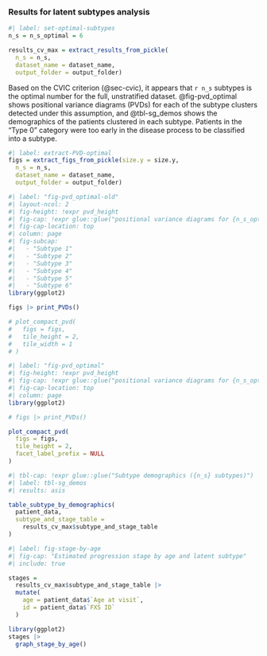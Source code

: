 ### Results for latent subtypes analysis {#sec-latent-subtypes .appendix}

```r
#| label: set-optimal-subtypes
n_s = n_s_optimal = 6

results_cv_max = extract_results_from_pickle(
  n_s = n_s,
  dataset_name = dataset_name,
  output_folder = output_folder)
```

Based on the CVIC criterion (@sec-cvic), it appears that `r n_s` subtypes is the optimal number for the full, unstratified dataset.
@fig-pvd_optimal shows positional variance diagrams (PVDs) for each of the subtype clusters detected under this assumption, and @tbl-sg_demos shows the demographics of the patients clustered in each subtype. Patients in the "Type 0" category were too early in the disease process to be classified into a subtype.

```r
#| label: extract-PVD-optimal
figs = extract_figs_from_pickle(size.y = size.y,
  n_s = n_s,
  dataset_name = dataset_name,
  output_folder = output_folder)
```

::: landscape

```r
#| label: "fig-pvd_optimal-old"
#| layout-ncol: 2
#| fig-height: !expr pvd_height
#| fig-cap: !expr glue::glue("positional variance diagrams for {n_s_optimal} subtypes")
#| fig-cap-location: top
#| column: page
#| fig-subcap:
#|   - "Subtype 1"
#|   - "Subtype 2"
#|   - "Subtype 3"
#|   - "Subtype 4"
#|   - "Subtype 5"
#|   - "Subtype 6"
library(ggplot2)

figs |> print_PVDs()

# plot_compact_pvd(
#   figs = figs,
#   tile_height = 2,
#   tile_width = 1
# )

```

```r
#| label: "fig-pvd_optimal"
#| fig-height: !expr pvd_height
#| fig-cap: !expr glue::glue("positional variance diagrams for {n_s_optimal} subtypes")
#| fig-cap-location: top
#| column: page
library(ggplot2)

# figs |> print_PVDs()

plot_compact_pvd(
  figs = figs,
  tile_height = 2,
  facet_label_prefix = NULL
)

```

```r
#| tbl-cap: !expr glue::glue("Subtype demographics ({n_s} subtypes)")
#| label: tbl-sg_demos
#| results: asis

table_subtype_by_demographics(
  patient_data,
  subtype_and_stage_table = 
    results_cv_max$subtype_and_stage_table
)

```

:::

```r
#| label: fig-stage-by-age
#| fig-cap: "Estimated progression stage by age and latent subtype"
#| include: true

stages = 
  results_cv_max$subtype_and_stage_table |> 
  mutate(
    age = patient_data$`Age at visit`,
    id = patient_data$`FXS ID`
  )

library(ggplot2)
stages |>
  graph_stage_by_age()
  


```


